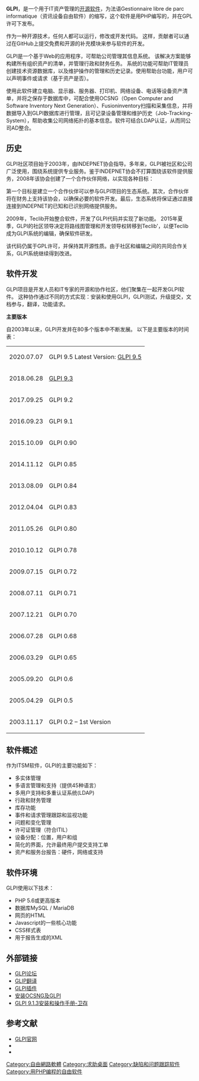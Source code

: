 '''GLPI'''，是一个用于IT资产管理的[[开源软件|开源软件]]，为法语Gestionnaire libre de parc informatique（资讯设备自由软件）的缩写，这个软件是用PHP编写的，并在GPL许可下发布。

作为一种开源技术，任何人都可以运行，修改或开发代码。 这样，贡献者可以通过在GitHub上提交免费和开源的补充模块来参与软件的开发。

GLPI是一个基于Web的应用程序，可帮助公司管理其信息系统。 该解决方案能够构建所有组织资产的清单，并管理行政和财务任务。 系统的功能可帮助IT管理员创建技术资源数据库，以及维护操作的管理和历史记录。使用帮助台功能，用户可以声明事件或请求（基于资产是否）。

使用此软件建立电脑、显示器、服务器、打印机、网络设备、电话等设备资产清单，并将之保存于数据库中，可配合使用OCSNG（Open Computer and Software Inventory Next Generation）、Fusioninventory扫描和采集信息，并将数据导入到GLPI数据库进行管理，且可记录设备管理和维护历史（Job-Tracking-System），帮助收集公司网络拓扑的基本信息。软件可结合LDAP认证，从而同公司AD整合。

== 历史 ==
GLPI社区项目始于2003年，由INDEPNET协会指导。多年来，GLPI被社区和公司广泛使用，围绕系统提供专业服务。鉴于INDEPNET协会不打算围绕该软件提供服务，2008年该协会创建了一个合作伙伴网络，以实现各种目标：

第一个目标是建立一个合作伙伴可以参与GLPI项目的生态系统。其次，合作伙伴将在财务上支持该协会，以确保必要的软件开发。最后，生态系统将保证通过直接连接到INDEPNET的已知和已识别网络提供服务。

2009年，Teclib开始整合软件，开发了GLPI代码并实现了新功能。 2015年夏季，GLPI的社区领导决定将路线图管理和开发领导权转移到Teclib'，以便Teclib成为GLPI系统的编辑，确保软件研发。

该代码仍属于GPL许可，并保持其开源性质。由于社区和编辑之间的共同合作关系，GLPI系统继续得到改进。

== 软件开发 ==
GLPI项目是开发人员和IT专家的开源和协作社区，他们聚集在一起开发GLPI软件。 这种协作通过不同的方式实现：安装和使用GLPI，GLPI测试，升级提交，文档参与，翻译，功能请求。

'''主要版本'''

自2003年以来，GLPI开发并在80多个版本中不断发展。 以下是主要版本的时间表：

{| class="wikitable"
|-
| 2020.07.07 || GLPI 9.5 Latest Version: [https://github.com/glpi-project/glpi/releases/tag/9.5.0 GLPI 9.5] {{Wayback|url=https://github.com/glpi-project/glpi/releases/tag/9.5.0 |date=20220404170901 }}
|-
| 2018.06.28 || [http://glpi-project.org/glpi-9-3/ GLPI 9.3]{{Wayback|url=http://glpi-project.org/glpi-9-3/ |date=20180724092208 }}
|-
| 2017.09.25 || GLPI 9.2
|-
| 2016.09.23 || GLPI 9.1
|-
| 2015.10.09 || GLPI 0.90
|-
| 2014.11.12 || GLPI 0.85
|-
| 2013.08.09 || GLPI 0.84
|-
| 2012.04.04 || GLPI 0.83
|-
| 2011.05.26 || GLPI 0.80
|-
| 2010.10.12 || GLPI 0.78
|-
| 2009.07.15 || GLPI 0.72
|-
| 2008.07.11 || GLPI 0.71
|-
| 2007.12.21|| GLPI 0.70
|-
| 2006.07.28 || GLPI 0.68
|-
| 2006.03.29 || GLPI 0.65
|-
| 2005.09.20 || GLPI 0.6
|-
| 2005.04.29 || GLPI 0.5
|-
| 2003.11.17 || GLPI 0.2 – 1st Version
|}

== 软件概述 ==
作为ITSM软件，GLPI的主要功能如下：

*多实体管理
*多语言管理和支持（提供45种语言）
*多用户支持和多重认证系统(LDAP)
*行政和财务管理
*库存功能
*事件和请求管理跟踪和监视功能
*问题和变化管理
*许可证管理（符合ITIL）
*设备分配：位置，用户和组
*简化的界面，允许最终用户提交支持工单
*资产和服务台报告：硬件，网络或支持

== 软件环境 ==
GLPI使用以下技术：
*PHP 5.6或更高版本
*数据库MySQL / MariaDB
*网页的HTML
*Javascript的一些核心功能
*CSS样式表
*用于报告生成的XML

== 外部链接 ==
* [http://forum.glpi-project.org/ GLPI论坛]{{Wayback|url=http://forum.glpi-project.org/ |date=20180723152145 }}
* [https://www.transifex.com/glpi/ GLIP翻译]{{Wayback|url=https://www.transifex.com/glpi/ |date=20191016211933 }}
* [http://plugins.glpi-project.org/#/ GLPI插件]{{Wayback|url=http://plugins.glpi-project.org/#/ |date=20180724191500 }}
* [https://www.ytyzx.org/index.php?title=%E5%A6%82%E4%BD%95%E5%AE%89%E8%A3%85OCSNG%E5%8F%8AGLPI 安装OCSNG及GLPI]{{Wayback|url=https://www.ytyzx.org/index.php?title=%E5%A6%82%E4%BD%95%E5%AE%89%E8%A3%85OCSNG%E5%8F%8AGLPI |date=20171201031457 }}
* [http://blog.51cto.com/weicun/1943941 GLPI 9.1.3安装和操作手册-卫存]{{Wayback|url=http://blog.51cto.com/weicun/1943941 |date=20180723122952 }}

== 参考文献 ==
* [http://www.glpi-project.org/?lang=en GLPI官网]{{Wayback|url=http://www.glpi-project.org/?lang=en |date=20141227175059 }}
* {{cite book|language=fr|last=Patrice|first=Thebault|title=GLPI (Gestion Libre de Parc Informatique) : Installation et configuration d'une solution de gestion de parc et de helpdesk|publisher=ENI|isbn=978-2-7460-7008-0|trans_title=GLPI (Management Free IT Park): Installing and configuring a solution of fleet management and helpdesk}}
* {{cite book|last="Tony"|first=Barzan Antal|title=OCS Inventory NG 1.02|publisher=Packt|year=2010|chapter=Chapter 7: Integrating OCS-NG with GLPI|isbn=9781849511100|url=http://my.safaribooksonline.com/book/databases/content-management-systems/9781849511100/integrating-ocs-ng-with-glpi/ch07|access-date=2015-02-07|archive-date=2013-12-09|archive-url=https://web.archive.org/web/20131209225955/http://my.safaribooksonline.com/book/databases/content-management-systems/9781849511100/integrating-ocs-ng-with-glpi/ch07|dead-url=no}}

[[Category:自由網路軟體|Category:自由網路軟體]]
[[Category:求助桌面|Category:求助桌面]]
[[Category:缺陷和问题跟踪软件|Category:缺陷和问题跟踪软件]]
[[Category:用PHP编程的自由软件|Category:用PHP编程的自由软件]]